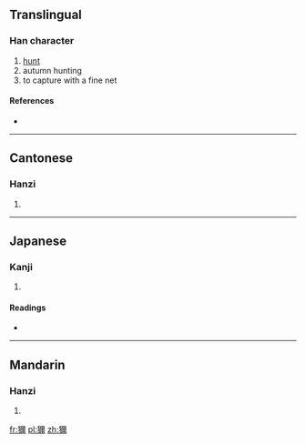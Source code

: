 {{also|狝}}
==Translingual==

===Han character===
{{Han char|rn=94|rad=犬|as=14|sn=17|four=4122<sub>7</sub>|canj=大竹一火月 (KHMFB)}}

# [[hunt]]
# autumn hunting
# to capture with a fine net

====References====
* {{Han ref|kx=0720.090|dkj=20748|dj=1131.140|hdz=21374.020|uh=736E|ud=29550|bh=ED64|bd=60772}}

----

==Cantonese==

===Hanzi===
{{yue-hanzi|jyut=|y=sin2|sim=狝}}

# {{defn|Cantonese|sort=犬14}}

----

==Japanese==

===Kanji===
{{ja-kanji|grade=|rs=犬14}}

# {{defn|Japanese|sort=犬14}}

====Readings====
* {{ja-readings|on=[[せん]] (sen)|kun=[[かり]] (kari)}}

----

==Mandarin==

===Hanzi===
{{cmn-hanzi|sim=狝|pin=[[mí]] ([[mi2]]), [[xiǎn]] ([[xian3]])|wg=mi<sup>2</sup>, hsien<sup>3</sup>}}

# {{defn|Mandarin|sort=犬14}}

[[fr:獮]]
[[pl:獮]]
[[zh:獮]]